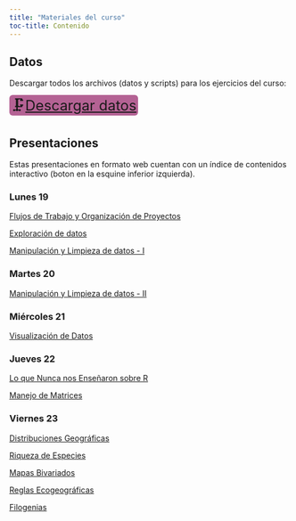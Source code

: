 ```yaml
---
title: "Materiales del curso"
toc-title: Contenido
---
```


## Datos 

Descargar todos los archivos (datos y scripts) para los ejercicios del curso:

[🗜️[Descargar datos](archivos-ej/datoscurso.zip)]{style="font-size: 1.6rem; background-color: #b46294; 	padding: 3px;	border-radius: 6px; text-align: center;"}

## Presentaciones

Estas presentaciones en formato web cuentan con un índice de contenidos interactivo (boton en la esquine inferior izquierda).

### Lunes 19
[Flujos de Trabajo y Organización de Proyectos ](presentaciones/1-flujos_trabajo.qmd){.external target="_blank"}

[Exploración de datos ](presentaciones/1.1-exploracion_rapida_datos.qmd){.external target="_blank"}

[Manipulación y Limpieza de datos - I](presentaciones/2-manipulacion_y_limpieza.qmd){.external target="_blank"}

### Martes 20

[Manipulación y Limpieza de datos - II](presentaciones/2-manipulacion_y_limpieza.qmd){.external target="_blank"}

### Miércoles 21

[Visualización de Datos](presentaciones/3-visualizacion.qmd){.external target="_blank"}

### Jueves 22

[Lo que Nunca nos Enseñaron sobre R](presentaciones/4-LQNNESR.qmd){.external target="_blank"}

[Manejo de Matrices](presentaciones/4.1-matricesv2.qmd){.external target="_blank"}

### Viernes 23

[Distribuciones Geográficas](presentaciones/5.0-distribuciones_geograficas.qmd){.external target="_blank"}

[Riqueza de Especies](presentaciones/5-gradiente_riqueza.qmd){.external target="_blank"}

[Mapas Bivariados](presentaciones/5.1-mapas_bivariados.qmd){.external target="_blank"}

[Reglas Ecogeográficas](presentaciones/5.2-regla_ecogeografica.qmd){.external target="_blank"}

[Filogenias](presentaciones/5.4-filogenias.qmd){.external target="_blank"}
